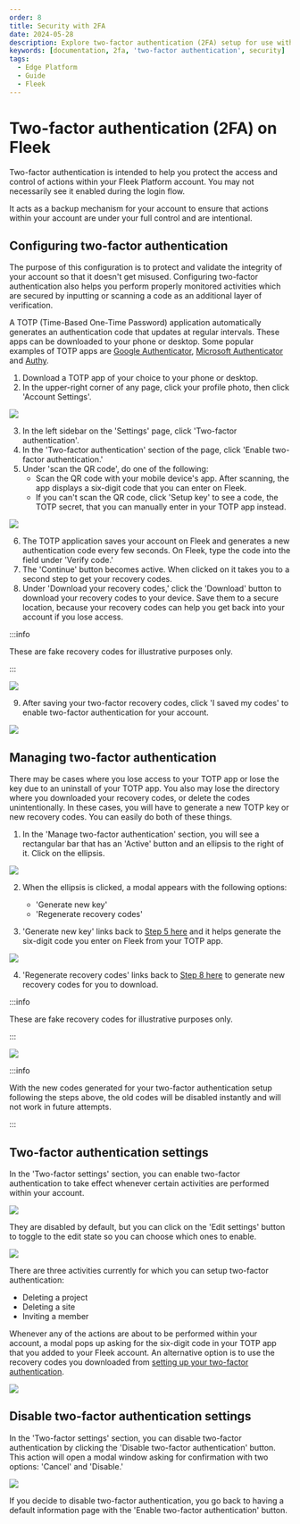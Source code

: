 ```yaml
---
order: 8
title: Security with 2FA
date: 2024-05-28
description: Explore two-factor authentication (2FA) setup for use with your account on the Fleek platform.
keywords: [documentation, 2fa, 'two-factor authentication', security]
tags:
  - Edge Platform
  - Guide
  - Fleek
---
```


# Two-factor authentication (2FA) on Fleek

Two-factor authentication is intended to help you protect the access and control of actions within your Fleek Platform account. You may not necessarily see it enabled during the login flow.

It acts as a backup mechanism for your account to ensure that actions within your account are under your full control and are intentional.

<div className="my-12 bg-gray-dark-6 p-[1px]" />

## Configuring two-factor authentication

The purpose of this configuration is to protect and validate the integrity of your account so that it doesn't get misused. Configuring two-factor authentication also helps you perform properly monitored activities which are secured by inputting or scanning a code as an additional layer of verification.

A TOTP (Time-Based One-Time Password) application automatically generates an authentication code that updates at regular intervals. These apps can be downloaded to your phone or desktop. Some popular examples of TOTP apps are [Google Authenticator](https://play.google.com/store/apps/details?id=com.google.android.apps.authenticator2&hl=en), [Microsoft Authenticator](https://www.microsoft.com/en-us/security/mobile-authenticator-app) and [Authy](https://authy.com/).

1. Download a TOTP app of your choice to your phone or desktop.
2. In the upper-right corner of any page, click your profile photo, then click 'Account Settings'.

![](./menu.svg)

3. In the left sidebar on the 'Settings' page, click 'Two-factor authentication'.
4. In the 'Two-factor authentication' section of the page, click 'Enable two-factor authentication.'
5. Under 'scan the QR code', do one of the following:
   - Scan the QR code with your mobile device's app. After scanning, the app displays a six-digit code that you can enter on Fleek.
   - If you can't scan the QR code, click 'Setup key' to see a code, the TOTP secret, that you can manually enter in your TOTP app instead.

![](./setup.svg)

6. The TOTP application saves your account on Fleek and generates a new authentication code every few seconds. On Fleek, type the code into the field under 'Verify code.'
7. The 'Continue' button becomes active. When clicked on it takes you to a second step to get your recovery codes.
8. Under 'Download your recovery codes,' click the 'Download' button to download your recovery codes to your device. Save them to a secure location, because your recovery codes can help you get back into your account if you lose access.

:::info

These are fake recovery codes for illustrative purposes only.

:::

![](./codes.svg)

9. After saving your two-factor recovery codes, click 'I saved my codes' to enable two-factor authentication for your account.

![](./codes-save.svg)

## Managing two-factor authentication

There may be cases where you lose access to your TOTP app or lose the key due to an uninstall of your TOTP app. You also may lose the directory where you downloaded your recovery codes, or delete the codes unintentionally. In these cases, you will have to generate a new TOTP key or new recovery codes. You can easily do both of these things.

1. In the 'Manage two-factor authentication' section, you will see a rectangular bar that has an 'Active' button and an ellipsis to the right of it. Click on the ellipsis.

![](./active.svg)

2. When the ellipsis is clicked, a modal appears with the following options:

   - 'Generate new key'
   - 'Regenerate recovery codes'

3. 'Generate new key' links back to [Step 5 here](#configuring-two-factor-authentication) and it helps generate the six-digit code you enter on Fleek from your TOTP app.

![](./verify.svg)

4. 'Regenerate recovery codes' links back to [Step 8 here](#configuring-two-factor-authentication) to generate new recovery codes for you to download.

:::info

These are fake recovery codes for illustrative purposes only.

:::

![](./see-codes.svg)

:::info

With the new codes generated for your two-factor authentication setup following the steps above, the old codes will be disabled instantly and will not work in future attempts.

:::

## Two-factor authentication settings

In the 'Two-factor settings' section, you can enable two-factor authentication to take effect whenever certain activities are performed within your account.

![](./settings-empty.svg)

They are disabled by default, but you can click on the 'Edit settings' button to toggle to the edit state so you can choose which ones to enable.

![](./settings-filled.svg)

There are three activities currently for which you can setup two-factor authentication:

- Deleting a project
- Deleting a site
- Inviting a member

Whenever any of the actions are about to be performed within your account, a modal pops up asking for the six-digit code in your TOTP app that you added to your Fleek account. An alternative option is to use the recovery codes you downloaded from [setting up your two-factor authentication](#configuring-two-factor-authentication).

![](./prompt.svg)

## Disable two-factor authentication settings

In the 'Two-factor settings' section, you can disable two-factor authentication by clicking the 'Disable two-factor authentication' button. This action will open a modal window asking for confirmation with two options: 'Cancel' and 'Disable.'

![](./disable.svg)

If you decide to disable two-factor authentication, you go back to having a default information page with the 'Enable two-factor authentication' button.
